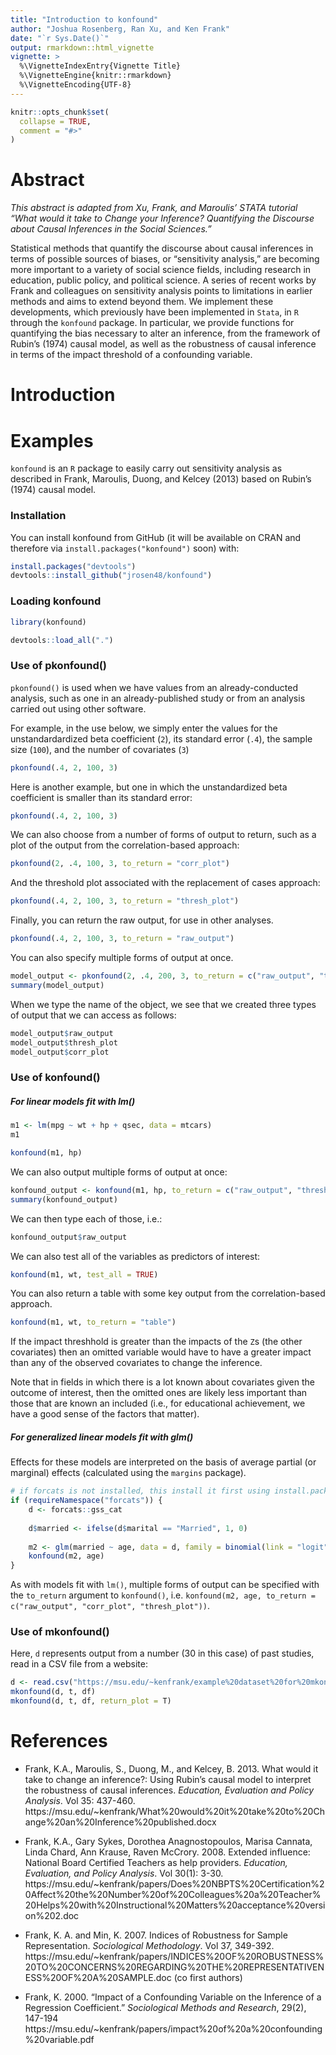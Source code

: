 ```yaml
---
title: "Introduction to konfound"
author: "Joshua Rosenberg, Ran Xu, and Ken Frank"
date: "`r Sys.Date()`"
output: rmarkdown::html_vignette
vignette: >
  %\VignetteIndexEntry{Vignette Title}
  %\VignetteEngine{knitr::rmarkdown}
  %\VignetteEncoding{UTF-8}
---
```


```r
knitr::opts_chunk$set(
  collapse = TRUE,
  comment = "#>"
)
```

# Abstract

*This abstract is adapted from Xu, Frank, and Maroulis' STATA tutorial "What would it take to Change your Inference? Quantifying the Discourse about Causal Inferences in the Social Sciences."*

Statistical methods that quantify the discourse about causal inferences in terms of possible sources of biases, or “sensitivity analysis,” are becoming more important to a variety of social science fields, including research in education, public policy, and political science.  A series of recent works by Frank and colleagues on sensitivity analysis points to limitations in earlier methods and aims to extend beyond them. We implement these developments, which previously have been implemented in `Stata`, in `R` through the `konfound` package. In particular, we provide functions for quantifying the bias necessary to alter an inference, from the framework of Rubin's (1974) causal model, as well as the robustness of causal inference in terms of the impact threshold of a confounding variable.

# Introduction

# Examples

`konfound` is an `R` package to easily carry out sensitivity analysis as described in Frank, Maroulis, Duong, and Kelcey (2013) based on Rubin's (1974) causal model.

### Installation

You can install konfound from GitHub (it will be available on CRAN and therefore via `install.packages("konfound")` soon) with:

```r
install.packages("devtools")
devtools::install_github("jrosen48/konfound")
```

### Loading konfound

```r
library(konfound)
```

```r
devtools::load_all(".")
```

### Use of pkonfound()

`pkonfound()` is used when we have values from an already-conducted analysis, such as one in an already-published study or from an analysis carried out using other software.

For example, in the use below, we simply enter the values for the unstandardardized beta coefficient (`2`), its standard error (`.4`), the sample size (`100`), and the number of covariates (`3`)

```r
pkonfound(.4, 2, 100, 3)
```

Here is another example, but one in which the unstandardized beta coefficient is smaller than its standard error:

```r
pkonfound(.4, 2, 100, 3)
```

We can also choose from a number of forms of output to return, such as a plot of the output from the correlation-based approach:

```r
pkonfound(2, .4, 100, 3, to_return = "corr_plot")
```

And the threshold plot associated with the replacement of cases approach:

```r
pkonfound(.4, 2, 100, 3, to_return = "thresh_plot")
```

Finally, you can return the raw output, for use in other analyses. 

```r
pkonfound(.4, 2, 100, 3, to_return = "raw_output")
```

You can also specify multiple forms of output at once. 

```r
model_output <- pkonfound(2, .4, 200, 3, to_return = c("raw_output", "thresh_plot", "corr_plot"))
summary(model_output)
```

When we type the name of the object, we see that we created three types of output that we can access as follows:

```r
model_output$raw_output
model_output$thresh_plot
model_output$corr_plot
```

### Use of konfound()

##### For linear models fit with lm()

```r
m1 <- lm(mpg ~ wt + hp + qsec, data = mtcars)
m1

konfound(m1, hp)
```

We can also output multiple forms of output at once:

```r
konfound_output <- konfound(m1, hp, to_return = c("raw_output", "thresh_plot", "corr_plot"))
summary(konfound_output)
```

We can then type each of those, i.e.:
```r
konfound_output$raw_output
```

We can also test all of the variables as predictors of interest:

```r
konfound(m1, wt, test_all = TRUE)
```

You can also return a table with some key output from the correlation-based approach.

```r
konfound(m1, wt, to_return = "table")
```

If the impact threshhold is greater than the impacts of the `Z`s (the other covariates) then an omitted variable would have to have a greater impact than any of the observed covariates to change the inference. 

Note that in fields in which there is a lot known about covariates given the outcome of interest, then the omitted ones are likely less important than those that are known an included (i.e., for educational achievement, we have a good sense of the factors that matter).

##### For generalized linear models fit with glm()

Effects for these models are interpreted on the basis of average partial (or marginal) effects (calculated using the `margins` package).

```r
# if forcats is not installed, this install it first using install.packages("forcats") for this to run
if (requireNamespace("forcats")) {
    d <- forcats::gss_cat
    
    d$married <- ifelse(d$marital == "Married", 1, 0)
    
    m2 <- glm(married ~ age, data = d, family = binomial(link = "logit"))
    konfound(m2, age)
}
```

As with models fit with `lm()`, multiple forms of output can be specified with the `to_return` argument to `konfound()`, i.e. `konfound(m2, age, to_return = c("raw_output", "corr_plot", "thresh_plot"))`.

### Use of mkonfound()

Here, `d` represents output from a number (30 in this case) of past studies, read in a CSV file from a website:

```r
d <- read.csv("https://msu.edu/~kenfrank/example%20dataset%20for%20mkonfound.csv")
mkonfound(d, t, df)
mkonfound(d, t, df, return_plot = T)
```

# References

* Frank, K.A., Maroulis, S., Duong, M., and Kelcey, B. 2013. What would it take to change an inference?: Using Rubin’s causal model to interpret the robustness of causal inferences. *Education, Evaluation and Policy Analysis*. Vol 35: 437-460. https://msu.edu/~kenfrank/What%20would%20it%20take%20to%20Change%20an%20Inference%20published.docx

* Frank, K.A., Gary Sykes, Dorothea Anagnostopoulos, Marisa Cannata, Linda Chard, Ann Krause, Raven McCrory. 2008. Extended influence: National Board Certified Teachers as help providers. *Education, Evaluation, and Policy Analysis*. Vol 30(1): 3-30. https://msu.edu/~kenfrank/papers/Does%20NBPTS%20Certification%20Affect%20the%20Number%20of%20Colleagues%20a%20Teacher%20Helps%20with%20Instructional%20Matters%20acceptance%20version%202.doc

* Frank, K. A. and Min, K. 2007. Indices of Robustness for Sample Representation. *Sociological Methodology*. Vol 37, 349-392. https://msu.edu/~kenfrank/papers/INDICES%20OF%20ROBUSTNESS%20TO%20CONCERNS%20REGARDING%20THE%20REPRESENTATIVENESS%20OF%20A%20SAMPLE.doc (co first authors)

* Frank, K. 2000. "Impact of a Confounding Variable on the Inference of a Regression Coefficient." *Sociological Methods and Research*, 29(2), 147-194 https://msu.edu/~kenfrank/papers/impact%20of%20a%20confounding%20variable.pdf